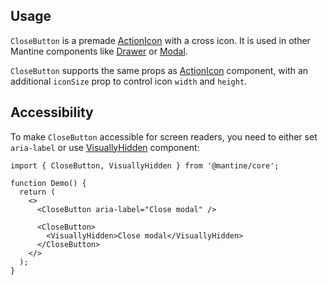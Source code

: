 

## Usage

`CloseButton` is a premade [ActionIcon](/core/action-icon) with a cross icon. It is used in other Mantine
components like [Drawer](/components/drawer) or [Modal](/components/modal).

`CloseButton` supports the same props as [ActionIcon](/core/action-icon) component, with an additional
`iconSize` prop to control icon `width` and `height`.

<Demo data={CloseButtonDemos.usage} />

## Accessibility

To make `CloseButton` accessible for screen readers, you need to either set `aria-label` or
use [VisuallyHidden](/core/visually-hidden) component:

```tsx
import { CloseButton, VisuallyHidden } from '@mantine/core';

function Demo() {
  return (
    <>
      <CloseButton aria-label="Close modal" />

      <CloseButton>
        <VisuallyHidden>Close modal</VisuallyHidden>
      </CloseButton>
    </>
  );
}
```
